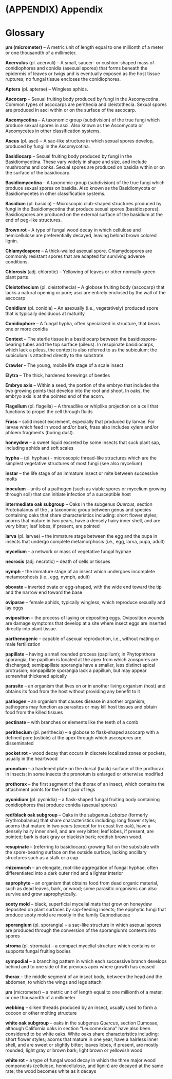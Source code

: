 # (APPENDIX) Appendix  {-}

# Glossary {-}

**μm (micrometer)** – A metric unit of length equal to one millionth of
a meter or one thousandth of a millimeter.

**Acervulus** (pl. acervuli) – A small, saucer- or cushion-shaped mass of conidiophores and conidia (asexual spores) that forms beneath the epidermis of leaves or twigs and is eventually exposed as the host tissue ruptures; no fungal tissue encloses the conidiophores.

**Aptera** (pl. apterae) – Wingless aphids.

**Ascocarp** – Sexual fruiting body produced by fungi in the Ascomycotina. Common types of ascocarps are perithecia and cleistothecia. Sexual spores are produced in asci within or on the surface of the ascocarp.

**Ascomycotina** – A taxonomic group (subdivision) of the true fungi which produce sexual spores in asci. Also known as the Ascomycota or Ascomycetes in other classification systems.

**Ascus** (pl. asci) – A sac-like structure in which sexual spores develop, produced by fungi in the Ascomycotina.

**Basidiocarp** – Sexual fruiting body produced by fungi in the Basidiomycotina. These vary widely in shape and size, and include mushrooms and conks. Sexual spores are produced on basidia within or on the surface of the basidiocarp.

**Basidiomycotina** – A taxonomic group (subdivision) of the true fungi which produce sexual spores on basidia. Also known as the Basidiomycota or Basidiomycetes in other classification systems.

**Basidium** (pl. basidia) – Microscopic club-shaped structures produced by fungi in the Basidiomycotina that produce sexual spores (basidiospores). Basidiospores are produced on the external surface of the basidium at the end of peg-like structures.

**Brown rot** – A type of fungal wood decay in which cellulose and hemicellulose are preferentially decayed, leaving behind brown colored lignin.

**Chlamydospore** – A thick-walled asexual spore. Chlamydospores are commonly resistant spores that are adapted for surviving adverse conditions.

**Chlorosis** (adj.  chlorotic) – Yellowing of leaves or other normally-green plant parts

**Cleistothecium** (pl. cleistothecia) – A globose fruiting body (ascocarp) that lacks a natural opening or pore; asci are entirely enclosed by the wall of the ascocarp 

**Conidium** (pl. conidia) – An asexually (i.e., vegetatively) produced spore that is typically deciduous at maturity

**Conidiophore** – A fungal hypha, often specialized in structure, that bears one or more conidia

**Context** – The sterile tissue in a basidiocarp between the basidiospore-bearing tubes and the top surface (pileus).  In resupinate basidiocarps, which lack a pileus, the context is also referred to as the subiculum; the subiculum is attached directly to the substrate.

**Crawler** – The young, mobile life stage of a scale insect

**Elytra** – The thick, hardened forewings of beetles

**Embryo axis** – Within a seed, the portion of the embryo that includes the two growing points that develop into the root and shoot.  In oaks, the embryo axis is at the pointed end of the acorn.

**Flagellum** (pl. flagella) – A threadlike or whiplike projection on a cell that functions to propel the cell through fluids

**Frass** – solid insect excrement, especially that produced by larvae.  For larvae which feed in wood and/or bark, frass also includes xylem and/or phloem fragments (boring dust).

**honeydew** – a sweet liquid excreted by some insects that suck plant sap, including aphids and soft scales

**hypha** – (pl. hyphae) - microscopic thread-like structures which are the simplest vegetative structures of most fungi (see also mycelium)

**instar** – the life stage of an immature insect or mite between successive molts

**inoculum** – units of a pathogen (such as viable spores or mycelium growing through soil) that can initiate infection of a susceptible host

**intermediate oak subgroup** – Oaks in the subgenus *Quercus*, section Protobalanus of the , a taxonomic group between genus and species containing oaks that share characteristics including:  short flower styles; acorns that mature in two years, have a densely hairy inner shell, and are very bitter; leaf lobes, if present, are pointed 

**larva** (pl. larvae) – the immature stage between the egg and the pupa in insects that undergo complete metamorphosis (i.e., egg, larva, pupa, adult)

**mycelium** – a network or mass of vegetative fungal hyphae 

**necrosis** (adj.  necrotic) – death of cells or tissues

**nymph** – the immature stage of an insect which undergoes incomplete metamorphosis (i.e., egg, nymph, adult)

**obovate** – inverted ovate or egg-shaped, with the wide end toward the tip and the narrow end toward the base

**oviparae** – female aphids, typically wingless, which reproduce sexually and lay eggs

**oviposition** – the process of laying or depositing eggs.  Oviposition wounds are damage symptoms that develop at a site where insect eggs are inserted directly into plant tissue.

**parthenogenic** – capable of asexual reproduction, i.e., without mating or male fertilization

**papillate** – having a small rounded process (papillum); in Phytophthora sporangia, the papillum is located at the apex from which zoospores are discharged; semipapillate sporangia have a smaller, less distinct apical protrusion; nonpapillate sporangia lack a papillum, but may appear somewhat thickened apically

**parasite** – an organism that lives on or in another living organism (host) and obtains its food from the host without providing any benefit to it

**pathogen** – an organism that causes disease in another organism; pathogens may function as parasites or may kill host tissues and obtain food from the killed tissues

**pectinate** – with branches or elements like the teeth of a comb

**perithecium** (pl. perithecia) – a globose to flask-shaped ascocarp with a defined pore (ostiole) at the apex through which ascospores are disseminated

**pocket rot** – wood decay that occurs in discrete localized zones or pockets, usually in the heartwood

**pronotum** – a hardened plate on the dorsal (back) surface of the prothorax in insects; in some insects the pronotum is enlarged or otherwise modified

**prothorax** – the first segment of the thorax of an insect, which contains the attachment points for the front pair of legs

**pycnidium** (pl. pycnidia) – a flask-shaped fungal fruiting body containing conidiophores that produce conidia (asexual spores)

**red/black oak subgroup** – Oaks in the subgenus *Lobatae* (formerly Erythrobalanus) that  share characteristics including:  long flower styles; acorns that mature in two years (except for in coast live oak), have a densely hairy inner shell, and are very bitter; leaf lobes, if present, are pointed; bark is dark gray or blackish bark; reddish brown wood.

**resupinate** – (referring to basidiocarp) growing flat on the substrate with the spore-bearing surface on the outside surface, lacking ancillary structures such as a stalk or a cap

**rhizomorph** – an elongate, root-like aggregation of fungal hyphae, often differentiated into a dark outer rind and a lighter interior

**saprophyte** – an organism that obtains food from dead organic material, such as dead leaves, bark, or wood; some parasitic organisms can also survive and grow saprophytically.

**sooty mold** – black, superficial mycelial mats that grow on honeydew deposited on plant surfaces by sap-feeding insects; the epiphytic fungi that produce sooty mold are mostly in the family Capnodiaceae

**sporangium** (pl. sporangia) – a sac-like structure in which asexual spores are produced through the conversion of the sporangium’s contents into spores

**stroma** (pl. stromata) – a compact mycelial structure which contains or supports fungal fruiting bodies 

**sympodial** – a branching pattern in which each successive branch develops behind and to one side of the previous apex where growth has ceased

**thorax** – the middle segment of an insect body, between the head and the abdomen, to which the wings and legs attach

**μm** (micrometer) – a metric unit of length equal to one millionth of a meter, or one thousandth of a millimeter

**webbing** – silken threads produced by an insect, usually used to form a cocoon or other molting structure

**white oak subgroup** – oaks in the subgenus *Quercus*, section Dumosae, although California oaks in section “Leucomexicana" have also been considered to be white oaks. White oaks  share characteristics including:  short flower styles; acorns that mature in one year, have a hairless inner shell, and are sweet or slightly bitter; leaves lobes, if present, are mostly rounded; light gray or brown bark; light brown or yellowish wood

**white rot** – a type of fungal wood decay in which the three major wood components (cellulose, hemicellulose, and lignin) are decayed at the same rate; the wood becomes white as it decays




